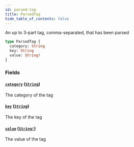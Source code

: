 ```yaml
---
id: parsed-tag
title: ParsedTag
hide_table_of_contents: false
---
```



An up to 3-part tag, comma-separated, that has been parsed

```graphql
type ParsedTag {
  category: String
  key: String
  value: String!
}
```


### Fields

#### [`category`](#) ([`String`](/demand/api/graphql-storefront/reference/scalars/string))

The category of the tag


#### [`key`](#) ([`String`](/demand/api/graphql-storefront/reference/scalars/string))

The key of the tag


#### [`value`](#) ([`String!`](/demand/api/graphql-storefront/reference/scalars/string))

The value of the tag




